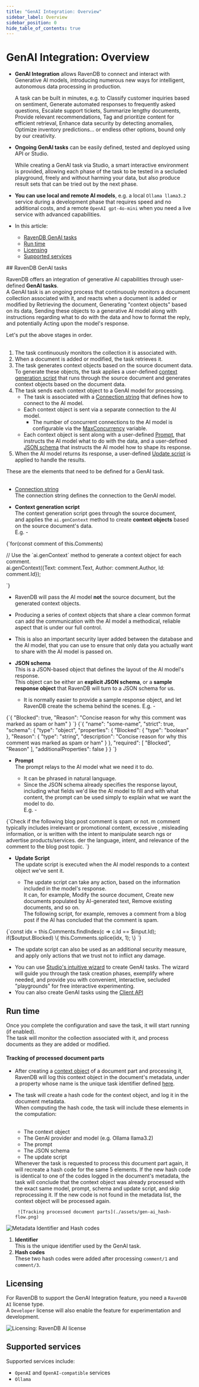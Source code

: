 ```yaml
---
title: "GenAI Integration: Overview"
sidebar_label: Overview
sidebar_position: 0
hide_table_of_contents: true
---
```



# GenAI Integration: Overview
<Admonition type="note" title="Note">

* **GenAI Integration** allows RavenDB to connect and interact with Generative AI models, 
  introducing numerous new ways for intelligent, autonomous data processing in production.  
  
     A task can be built in minutes, e.g. to Classify customer inquiries based on sentiment, 
     Generate automated responses to frequently asked questions, Escalate support tickets, 
     Summarize lengthy documents, Provide relevant recommendations, Tag and prioritize content 
     for efficient retrieval, Enhance data security by detecting anomalies, Optimize inventory 
     predictions... or endless other options, bound only by our creativity.  

* **Ongoing GenAI tasks** can be easily defined, tested and deployed using API or Studio.  

     While creating a GenAI task via Studio, a smart interactive environment is provided, 
     allowing each phase of the task to be tested in a secluded playground, freely and without 
     harming your data, but also produce result sets that can be tried out by the next phase.  

* **You can use local and remote AI models**, e.g. a local `Ollama llama3.2` service during 
  a development phase that requires speed and no additional costs, and a remote `OpenAI gpt-4o-mini` 
  when you need a live service with advanced capabilities.  

* In this article:
    * [RavenDB GenAI tasks](../../ai-integration/gen-ai-integration/gen-ai-overview#ravendb-genai-tasks)
    * [Run time](../../ai-integration/gen-ai-integration/gen-ai-overview#run-time)
    * [Licensing](../../ai-integration/gen-ai-integration/gen-ai-overview#licensing)
    * [Supported services](../../ai-integration/gen-ai-integration/gen-ai-overview#supported-services)

</Admonition>
## RavenDB GenAI tasks

RavenDB offers an integration of generative AI capabilities through user-defined **GenAI tasks**.  
A GenAI task is an ongoing process that continuously monitors a document collection associated with it, 
and reacts when a document is added or modified by Retrieving the document, Generating "context objects" 
based on its data, Sending these objects to a generative AI model along with instructions regarding what 
to do with the data and how to format the reply, and potentially Acting upon the model's response.  

<Admonition type="note" title="&lt;a id=the-flow /&gt;The flow" id="lt-a-id-the-flow-gt-the-flow" href="#lt-a-id-the-flow-gt-the-flow">
Let's put the above stages in order.
<br/>
<br/>

1. The task continuously monitors the collection it is associated with.  
2. When a document is added or modified, the task retrieves it.  
3. The task generates context objects based on the source document data.  
   To generate these objects, the task applies a user-defined [context generation script](../../ai-integration/gen-ai-integration/gen-ai-overview#the-elements_context-objects) 
   that runs through the source document and generates context objects based on the document data.  
4. The task sends each context object to a GenAI model for processing.  
    * The task is associated with a [Connection string](../../ai-integration/gen-ai-integration/gen-ai-studio#studio_connection-string) 
      that defines how to connect to the AI model.
    * Each context object is sent via a separate connection to the AI model.  
       - The number of concurrent connections to the AI model is configurable 
         via the [MaxConcurrency](../../ai-integration/gen-ai-integration/gen-ai-api#section) variable.  
    * Each context object is sent along with a user-defined [Prompt](../../ai-integration/gen-ai-integration/gen-ai-overview#the-elements_prompt), 
      that instructs the AI model what to do with the data, and 
      a user-defined [JSON schema](../../ai-integration/gen-ai-integration/gen-ai-overview#the-elements_json-schema) 
      that instructs the AI model how to shape its response.  
5. When the AI model returns its response, a user-defined [Update script](../../ai-integration/gen-ai-integration/gen-ai-overview#the-elements_update-script) 
   is applied to handle the results.  
</Admonition>

<Admonition type="note" title="&lt;a id=the-elements /&gt;The elements" id="lt-a-id-the-elements-gt-the-elements" href="#lt-a-id-the-elements-gt-the-elements">
These are the elements that need to be defined for a GenAI task.
<br/>
<br/>

* [Connection string](../../ai-integration/gen-ai-integration/gen-ai-studio#studio_connection-string)  
  The connection string defines the connection to the GenAI model.  

* <a id="the-elements_context-objects"/>**Context generation script**  
  The context generation script goes through the source document,  
  and applies the `ai.genContext` method to create **context objects** based on the source document's data.  
  E.g. -  
<TabItem value="something" label="javascript">
<CodeBlock language="javascript">
{`for(const comment of this.Comments)

  // Use the \`ai.genContext\` method to generate a context object for each comment.  
  ai.genContext(\{Text: comment.Text, Author: comment.Author, Id: comment.Id\});
 
`}
</CodeBlock>
</TabItem>
   * RavenDB will pass the AI model **not** the source document, but the generated context objects.  
   * Producing a series of context objects that share a clear common format can add the communication 
     with the AI model a methodical, reliable aspect that is under our full control.  
   * This is also an important security layer added between the database and the AI model, that 
     you can use to ensure that only data you actually want to share with the AI model is passed on.  

* <a id="the-elements_json-schema"/>**JSON schema**  
  This is a JSON-based object that defines the layout of the AI model's response.  
  This object can be either an **explicit JSON schema**, or a **sample response object** 
  that RavenDB will turn to a JSON schema for us.  
   * It is normally easier to provide a sample response object, and let RavenDB create 
     the schema behind the scenes. E.g. -  
<Tabs groupId='languageSyntax'>
<TabItem value="Sample_response_object" label="Sample_response_object">
<CodeBlock language="json">
{`{ 
    "Blocked": true, 
    "Reason": "Concise reason for why this comment was marked as spam or ham" 
}
`}
</CodeBlock>
</TabItem>
<TabItem value="Explicit_JSON_schema" label="Explicit_JSON_schema">
<CodeBlock language="json">
{`{
  "name": "some-name",
  "strict": true,
  "schema": {
    "type": "object",
    "properties": {
      "Blocked": {
        "type": "boolean"
      },
      "Reason": {
        "type": "string",
        "description": "Concise reason for why this comment was marked as spam or ham"
      }
    },
    "required": [
      "Blocked",
      "Reason"
    ],
    "additionalProperties": false
  }
}
`}
</CodeBlock>
</TabItem>
</Tabs>

* <a id="the-elements_prompt"/>**Prompt**  
  The prompt relays to the AI model what we need it to do.  
   * It can be phrased in natural language.  
   * Since the JSON schema already specifies the response layout, including what fields we'd 
     like the AI model to fill and with what content, the prompt can be used simply to explain 
     what we want the model to do.  
     E.g. -  
<TabItem value="something" label="plain">
<CodeBlock language="plain">
{`Check if the following blog post comment is spam or not.  
m comment typically includes irrelevant or promotional content, excessive 
, misleading information, or is written with the intent to manipulate search 
ngs or advertise products/services.  
der the language, intent, and relevance of the comment to the blog post topic.
`}
</CodeBlock>
</TabItem>

* <a id="the-elements_update-script"/>**Update Script**  
  The update script is executed when the AI model responds to a context object we've sent it.  
   * The update script can take any action, based on the information included in the model's response.  
     It can, for example, Modify the source document, Create new documents populated by AI-generated text, 
     Remove existing documents, and so on.  
     The following script, for example, removes a comment from a blog post if the AI has concluded 
     that the comment is spam.  
<TabItem value="something" label="javascript">
<CodeBlock language="javascript">
{`const idx = this.Comments.findIndex(c => c.Id == $input.Id);  
if($output.Blocked)
\{
    this.Comments.splice(idx, 1);  
\} 
`}
</CodeBlock>
</TabItem>

   * The update script can also be used as an additional security measure, and apply only actions 
     that we trust not to inflict any damage.  

</Admonition>

<Admonition type="note" title="&lt;a id=how-to-create-and-run-a-gen-ai-task /&gt;How to create and run a GenAI task" id="lt-a-id-how-to-create-and-run-a-gen-ai-task-gt-how-to-create-and-run-a-genai-task" href="#lt-a-id-how-to-create-and-run-a-gen-ai-task-gt-how-to-create-and-run-a-genai-task">

* You can use [Studio's intuitive wizard](../../ai-integration/gen-ai-integration/gen-ai-studio#add-a-genai-task) 
  to create GenAI tasks. The wizard will guide you through the task creation phases, 
  exemplify where needed, and provide you with convenient, interactive, secluded "playgrounds" 
  for free interactive experimenting.  
* You can also create GenAI tasks using the [Client API](../../ai-integration/gen-ai-integration/gen-ai-api) 
</Admonition>
 


## Run time

Once you complete the configuration and save the task, it will start running (if enabled).  
The task will monitor the collection associated with it, and process documents as they are 
added or modified.  
#### Tracking of processed document parts

* After creating a [context object](../../ai-integration/gen-ai-integration/gen-ai-studio#generate-context-objects) 
  of a document part and processing it, RavenDB will log this context object in 
  the document's metadata, under a property whose name is the unique task identifier 
  defined [here](../../ai-integration/gen-ai-integration/gen-ai-studio#unique-identifier).  
* The task will create a hash code for the context object, and log it in the document metadata.  
  <Admonition type="note" title="Hash computation" id="hash-computation" href="#hash-computation">
  When computing the hash code, the task will include these elements in the computation:  
  <br/>

  * The context object  
  * The GenAI provider and model (e.g. Ollama llama3.2)  
  * The prompt  
  * The JSON schema  
  * The update script
  </Admonition>
  Whenever the task is requested to process this document part again, it will recreate 
  a hash code for the same 5 elements.  
  If the new hash code is identical to one of the codes logged in the document's metadata, 
  the task will conclude that the context object was already processed with the exact same 
  model, prompt, schema and update script, and skip reprocessing it.  
  If the new code is not found in the metadata list, the context object will be processed again.  

       ![Tracking processed document parts](./assets/gen-ai_hash-flow.png)

![Metadata Identifier and Hash codes](./assets/gen-ai_metadata-identifier-and-hash-codes.png)

1. **Identifier**  
   This is the unique identifier used by the GenAI task.  
2. **Hash codes**  
   These two hash codes were added after processing `comment/1` and `comment/3`.  



## Licensing

For RavenDB to support the GenAI Integration feature, you need a `RavenDB AI` license type.  
A `Developer` license will also enable the feature for experimentation and development.  

![Licensing: RavenDB AI license](./assets/gen-ai_licensing.png)



## Supported services

Supported services include:

* `OpenAI` and `OpenAI-compatible` services  
* `Ollama`  




